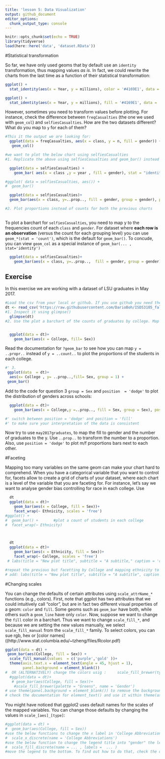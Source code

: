 ```yaml
---
title: 'lesson 5: Data Visualization'
output: github_document
editor_options: 
  chunk_output_type: console
---
```


```r
knitr::opts_chunk$set(echo = TRUE)
library(tidyverse)
load(here::here('data', 'dataset.RData'))
```

#Statistical transformation

So far, we have only used geoms that by default use an `identity` transformation, thus mapping values *as is*. In fact, we could rewrite the charts from the last time as a function of their statistical transformation:

```r
ggplot() +
  stat_identity(aes(x = Year, y = millions), color = '#4169E1', data =  twitter_users, geom = 'point')

ggplot() +
  stat_identity(aes(x = Year, y = millions), fill = '#4169E1', data =  twitter_users, geom = 'col')
```


However, sometimes you need to transform values before plotting. For instance, check the difference between `freqCasualties` (the one we used with `geom_col`) and `selfiesCasualties`. How are the two datasets different? What do you map to `y` for each of them?

```r
#This it the output we are looking for:
  ggplot(data = freqCasualties, aes(x = class, y = n, fill = gender)) + 
   geom_col()

#we want to plot the below chart using selfiesCasualties
#1. Replicate the above using selfiesCasualties and geom_bar() instead of geom_col. You need to change the default stat  to 'identity'

  ggplot(data = selfiesCasualties) + 
    geom_bar( aes(x = class ,y = year , fill = gender), stat = "identity")

#ggplot( data = selfiesCasualties, aes()) +
#  geom_bar()

  ggplot(data = selfiesCasualties)+
  geom_bar(aes(x = class, y=..prop.., fill = gender, group = gender), position ='dodge')

#2. Plot proportions instead of counts for both the previous charts
  

```

To plot a barchart for `selfiesCasualties`, you need to map y to the frequencies count of each `class` and `gender`. For dataset where **each row is an observation** (versus the count for each grouping level) you can use `geom_*(stat = 'count')`, which is the default for `geom_bar()`. To concude, you can view `geom_col` as a special instance of `geom_bar(... , stat='identity')`

```r
  ggplot(data = selfiesCasualties)+
    geom_bar(aes(x = class, y=..prop..,  fill = gender, group = gender), position = 'dodge')
```


## Exercise

In this exercise we are working with a dataset of LSU graduates in May 2017.

```r
#Load the csv from your local or github. If you use github you need the link to the "raw" file
dt <- read_csv('https://raw.githubusercontent.com/DarioBoh/ISDS3105_fall18/master/data/graduates_2017may.csv')
#1. Inspect it using glimpse()
  glimpse(dt)
#2. Use the plot a barchart of the counts of graduates by college. Map the bar fill to gender.


  ggplot(data = dt)+
    geom_bar(aes(x = College, fill= Sex))

```


Read the documentation for `?geom_bar` to see how you can map `y = ..propr..` instead of `y = ..count..` to plot the proportions of the students in each college.

```r
#' 3.
 ggplot(data  = dt)+
  aes(x= College , y= ..prop..,fill= Sex, group = 1) +
 geom_bar()
```


Add to the code for question 3 `group = Sex` and `position  = 'dodge'` to plot the distribution of genders across schools:

```r
  ggplot(data = dt)+
    geom_bar(aes(x = College,y =..prop.., fill = Sex, group = Sex), position = 'dodge')

#' switch between position = 'dodge' and position = 'fill' 
#' to make sure your interpretation of the data is consistent
```


Now try to use `may2017graduates`, to map the fill to gender and the number of graduates to the y. Use `..prop..` to transform the number to a proportion. Also, use `position = 'dodge'` to plot m/f proportions bars next to each other.

#Faceting

Mapping too many variables on the same geom can make your chart hard to comprehend. When you have a categorical variable that you want to control for, facets allow to create a grid of charts of your dataset, where each chart is a level of the variable that you are faceting for. For instance, let's say we want to analyse gender bias controlling for race in each college. Use

```r
  dt
  ggplot(data = dt)+
    geom_bar(aes(x = College, fill = Sex))+
    facet_wrap(~ Ethnicity, scales = 'free')
#ggplot() +
#  geom_bar() +       #plot a count of students in each college
#  facet_wrap(~ Ethnicity)

  
```


```r
  dt
  ggplot(data = dt)+
    geom_bar(aes(x = Ethnicity, fill = Sex))+
    facet_wrap(~ College, scales = 'free')
 # labs(title = "New plot title", subtitle = "A subtitle," caption = 'data from www.lsu.edu')

#repeat the previous but facetting by College and mapping ethnicity to x
# add: labs(title = "New plot title", subtitle = "A subtitle", caption = 'data from www.lsu.edu')
```


#Changing scales

You can change the defaults of certain attributes using `scale_attrName_*` functions (e.g., colors). First, note that ggplot has two attributes that we could intuitively call "color", but are in fact two different visual properties of a geom: `color` and `fill`. Some geoms such as `geom_bar` have both, while others such a `geom_line` have only `color`. Now, suppose we want to change the `fill` color in a barchart. Thus we want to change `scale_fill_*`, and because we are setting the new values manually, we select `scale_fill_manual` from the `scale_fill_*` family. 
To select colors, you can sue rgb, hex or [color names]((http://www.stat.columbia.edu/~tzheng/files/Rcolor.pdf)

```r
ggplot(data = dt) +
 geom_bar(aes(College, fill = Sex)) +
  scale_fill_manual(values  = c('purple','gold' ))+
  theme(axis.text.x = element_text(angle = 45, hjust = 1),
        panel.background = element_blank())
#  OR (ALTERNATIVELY) change the colors usig :     scale_fill_brewer(type = ..., palette = ...)
  #ggplot(data = dt)+
   # geom_bar(aes(College, fill = Sex))+
    #scale_fill_brewer(palette = "Greens", name = 'Gender')
# use theme(panel.background = element_blank()) to remove the background color
# check the documentation for element_text() and use it within theme(axis.text.x = element_text()) to rotate the lables by 45 degrees
```

You might have noticed that ggplot2 uses default names for the scales of the mapped variables. You can change those defaults by changing the values in `scale_[aes]_[type]`:

```r
#ggplot(data = dt) +
#  geom_bar(aes(College, fill = Sex)) 
#use the below functions to change the x label in 'College Abbreviation'
#  scale_x_discrete(name = 'College Abbreviations') 
#use the below function to change the legend title into "gender" the legend values into 'Male' and 'Female'
#  scale_fill_discrete(name = ... , labels =  ... ) 
#move the legend to the bottom. To find out how to do that, check the documentation for theme(legend.position)
```



